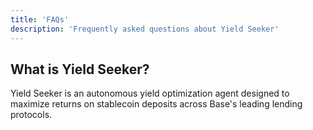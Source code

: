 ```yaml
---
title: 'FAQs'
description: 'Frequently asked questions about Yield Seeker'
---
```


## What is Yield Seeker? 

Yield Seeker is an autonomous yield optimization agent designed to maximize returns on stablecoin deposits across Base's leading lending protocols.